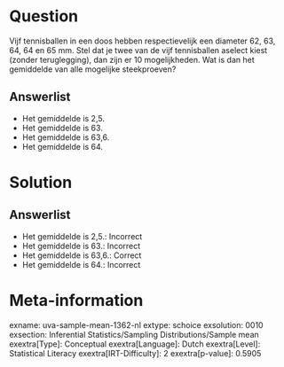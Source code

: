 Question
========

Vijf tennisballen in een doos hebben respectievelijk een diameter 62,
63, 64, 64 en 65 mm. Stel dat je twee van de vijf tennisballen aselect
kiest (zonder teruglegging), dan zijn er 10 mogelijkheden. Wat is dan
het gemiddelde van alle mogelijke steekproeven?

Answerlist
----------

* Het gemiddelde is 2,5.
* Het gemiddelde is 63.
* Het gemiddelde is 63,6.
* Het gemiddelde is 64.

Solution
========

Answerlist
----------

* Het gemiddelde is 2,5.: Incorrect
* Het gemiddelde is 63.: Incorrect
* Het gemiddelde is 63,6.: Correct
* Het gemiddelde is 64.: Incorrect

Meta-information
================
exname: uva-sample-mean-1362-nl
extype: schoice
exsolution: 0010
exsection: Inferential Statistics/Sampling Distributions/Sample mean
exextra[Type]: Conceptual
exextra[Language]: Dutch
exextra[Level]: Statistical Literacy
exextra[IRT-Difficulty]: 2
exextra[p-value]: 0.5905
